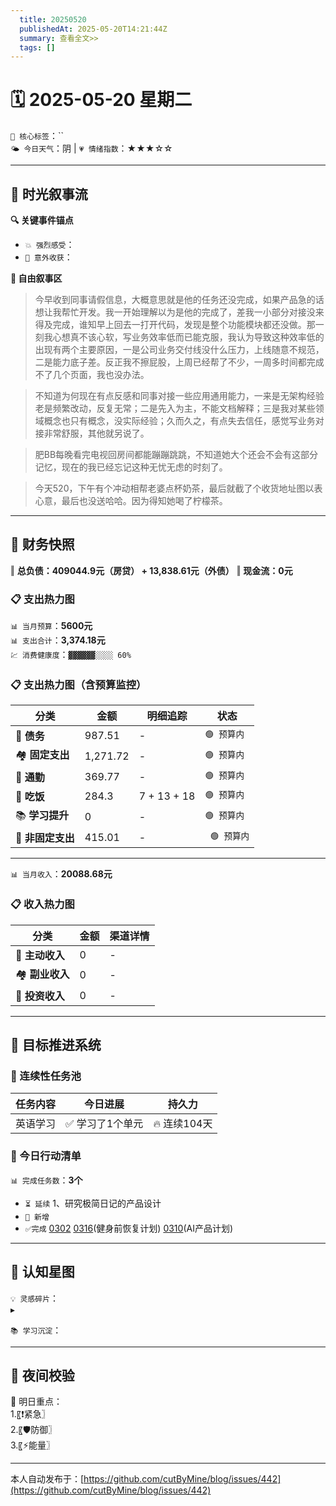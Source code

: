 ```yaml
---
  title: 20250520
  publishedAt: 2025-05-20T14:21:44Z
  summary: 查看全文>>
  tags: []
---
```


# 🗓️ 2025-05-20 星期二  
`🔑 核心标签`：``  
`🌤️ 今日天气`：阴 | `💗 情绪指数`：★★★☆☆   

---


## 🌊 **时光叙事流**
**🔍 关键事件锚点**  
- `💥 强烈感受`：                  
- `🎉 意外收获`：         

**📖 自由叙事区**  
> 今早收到同事请假信息，大概意思就是他的任务还没完成，如果产品急的话想让我帮忙开发。我一开始理解以为是他的完成了，差我一小部分对接没来得及完成，谁知早上回去一打开代码，发现是整个功能模块都还没做。那一刻我心想真不该心软，写业务效率低而已能克服，我认为导致这种效率低的出现有两个主要原因，一是公司业务交付线没什么压力，上线随意不规范，二是能力底子差。反正我不擦屁股，上周已经帮了不少，一周多时间都完成不了几个页面，我也没办法。

> 不知道为何现在有点反感和同事对接一些应用通用能力，一来是无架构经验老是频繁改动，反复无常；二是先入为主，不能文档解释；三是我对某些领域概念也只有概念，没实际经验；久而久之，有点失去信任，感觉写业务对接非常舒服，其他就另说了。

> 肥BB每晚看完电视回房间都能蹦蹦跳跳，不知道她大个还会不会有这部分记忆，现在的我已经忘记这种无忧无虑的时刻了。

> 今天520，下午有个冲动相帮老婆点杯奶茶，最后就截了个收货地址图以表心意，最后也没送哈哈。因为得知她喝了柠檬茶。

---

## 💸 **财务快照**
‖ **总负债：409044.9元（房贷） + 13,838.61元（外债）**
‖ **现金流：0元**

### 📋 支出热力图

`📊 当月预算`：**5600元**  
`📊 支出合计`：**3,374.18元**  
`💹 消费健康度`：`▓▓▓▓▓▓░░░░ 60%`  
### 📋 支出热力图（含预算监控）
| 分类         | 金额    | 明细追踪                  | 状态           |
|--------------|---------|---------------------------|----------------|
| 🏦 **债务**    | 987.51   | -    | `🟢 预算内`   |
| 🏘️ **固定支出** | 1,271.72     |  -  | `🟢 预算内`     |
| 🚌 **通勤**     | 369.77     | -     | `🟢 预算内`     |
| 🍜 **吃饭**     |  284.3   |  7 + 13 + 18 | `🟢 预算内`   |
| 📚 **学习提升** | 0      | -      | `🟢 预算内`     |
| 🎲 **非固定支出** | 415.01     |  -  | ` 🟢 预算内`  |
---

`📊 当月收入`：**20088.68元**  

### 📋 收入热力图
| 分类         | 金额    | 渠道详情             |
|--------------|---------|-------------------------|
| 🏦 **主动收入**  | 0                | -        |
| 🏘️ **副业收入**  | 0                | -        |
| 🚌 **投资收入**  | 0                | -        |



---

## 🎯 **目标推进系统**

### 🔄 连续性任务池
| 任务内容                | 今日进展          | 持久力     |
|-------------------------|-------------------|------------|
| 英语学习         | ✅ 学习了1个单元 | 🔥 连续104天  |



### 📌 今日行动清单

`📊 完成任务数`：**3个**  
- `⏳ 延续` 1、研究极简日记的产品设计             
- `🚩 新增`   
- `✅完成` [0302](note://WEB9685e40ae7a6464db1196641a1ffd0ee)   [0316](note://WEBc1fcc89ec3e741538b703e8017b38c9f)(健身前恢复计划)  [0310](note://WEBfc89f9187c014fbe9fab88e2d09b4bde)(AI产品计划)


---

## 🌌 **认知星图**
`💡 灵感碎片`：  
▸ 


`📚 学习沉淀`：  
>    

---

## 🌃 夜间校验

🚀 明日重点：  
1.〖❗紧急〗  
2.〖🛡️防御〗  
3.〖⚡能量〗

---
本人自动发布于：[https://github.com/cutByMine/blog/issues/442](https://github.com/cutByMine/blog/issues/442)

